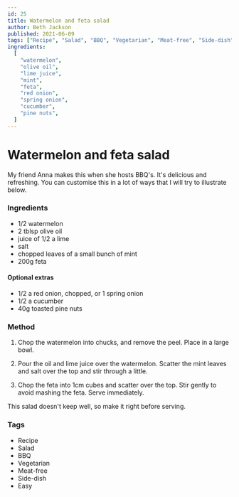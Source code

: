 ```yaml
---
id: 25
title: Watermelon and feta salad
author: Beth Jackson
published: 2021-06-09
tags: ["Recipe", "Salad", "BBQ", "Vegetarian", "Meat-free", "Side-dish", "Easy"]
ingredients:
  [
    "watermelon",
    "olive oil",
    "lime juice",
    "mint",
    "feta",
    "red onion",
    "spring onion",
    "cucumber",
    "pine nuts",
  ]
---
```


# Watermelon and feta salad

My friend Anna makes this when she hosts BBQ's. It's delicious and refreshing. You can customise this in a lot of ways that I will try to illustrate below.

### Ingredients

- 1/2 watermelon
- 2 tblsp olive oil
- juice of 1/2 a lime
- salt
- chopped leaves of a small bunch of mint
- 200g feta

#### Optional extras

- 1/2 a red onion, chopped, or 1 spring onion
- 1/2 a cucumber
- 40g toasted pine nuts

### Method

1. Chop the watermelon into chucks, and remove the peel. Place in a large bowl.

2. Pour the oil and lime juice over the watermelon. Scatter the mint leaves and salt over the top and stir through a little.

3. Chop the feta into 1cm cubes and scatter over the top. Stir gently to avoid mashing the feta. Serve immediately.

This salad doesn't keep well, so make it right before serving.

### Tags

- Recipe
- Salad
- BBQ
- Vegetarian
- Meat-free
- Side-dish
- Easy
